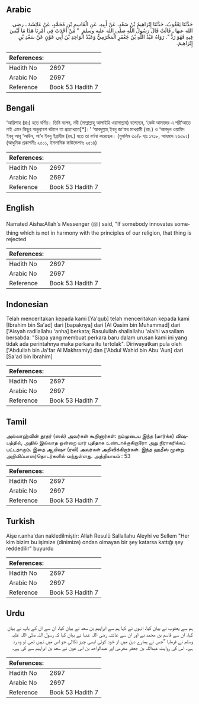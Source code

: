 ## Arabic


<div dir="rtl" lang="ar" style={{fontSize:'larger',backgroundColor:'#f8f9fa',padding:20}}>
حَدَّثَنَا يَعْقُوبُ، حَدَّثَنَا إِبْرَاهِيمُ بْنُ سَعْدٍ، عَنْ أَبِيهِ، عَنِ الْقَاسِمِ بْنِ مُحَمَّدٍ، عَنْ عَائِشَةَ ـ رضى الله عنها ـ قَالَتْ قَالَ رَسُولُ اللَّهِ صلى الله عليه وسلم ‏ "‏ مَنْ أَحْدَثَ فِي أَمْرِنَا هَذَا مَا لَيْسَ فِيهِ فَهُوَ رَدٌّ ‏"‏‏.‏ رَوَاهُ عَبْدُ اللَّهِ بْنُ جَعْفَرٍ الْمَخْرَمِيُّ وَعَبْدُ الْوَاحِدِ بْنُ أَبِي عَوْنٍ عَنْ سَعْدِ بْنِ إِبْرَاهِيمَ‏.‏
</div>
<div style={{backgroundColor:'#f8f9fa',padding:20, marginBottom: 10}}><table> <thead> <tr> <th>References:</th> <th></th> </tr> </thead> <tbody><tr><td>Hadith No</td><td>2697</td></tr><tr><td>Arabic No</td><td>2697</td></tr><tr><td>Reference</td><td>Book 53 Hadith 7</td></tr></tbody></table></div>

## Bengali


<div dir="ltr" lang="bn" style={{fontSize:'larger',backgroundColor:'#f8f9fa',padding:20}}>
‘আয়িশাহ (রাঃ) হতে বর্ণিত। তিনি বলেন, নবী (সাল্লাল্লাহু আলাইহি ওয়াসাল্লাম) বলেছেন, ‘কেউ আমাদের এ শরী‘আতে নাই এমন কিছুর অনুপ্রবেশ ঘটালে তা প্রত্যাখ্যাত[*]।’ ‘আবদুল্লাহ্ ইবনু জা‘ফর মাখরামী (রহ.) ও ‘আবদুল ওয়াহিদ ইবনু আবূ ‘আউন, সা‘দ ইবনু ইব্রাহীম (রহ.) হতে তা বর্ণনা করেছেন। (মুসলিম ৩০/৮ হাঃ ১৭১৮, আহমাদ ২৬০৯২) (আধুনিক প্রকাশনীঃ ২৫০১, ইসলামিক ফাউন্ডেশনঃ ২৫১৪)
</div>
<div style={{backgroundColor:'#f8f9fa',padding:20, marginBottom: 10}}><table> <thead> <tr> <th>References:</th> <th></th> </tr> </thead> <tbody><tr><td>Hadith No</td><td>2697</td></tr><tr><td>Arabic No</td><td>2697</td></tr><tr><td>Reference</td><td>Book 53 Hadith 7</td></tr></tbody></table></div>

## English


<div dir="ltr" lang="en" style={{fontSize:'larger',backgroundColor:'#f8f9fa',padding:20}}>
Narrated Aisha:Allah's Messenger (ﷺ) said, "If somebody innovates something which is not in harmony with the principles of our religion, that thing is rejected
</div>
<div style={{backgroundColor:'#f8f9fa',padding:20, marginBottom: 10}}><table> <thead> <tr> <th>References:</th> <th></th> </tr> </thead> <tbody><tr><td>Hadith No</td><td>2697</td></tr><tr><td>Arabic No</td><td>2697</td></tr><tr><td>Reference</td><td>Book 53 Hadith 7</td></tr></tbody></table></div>

## Indonesian


<div dir="ltr" lang="id" style={{fontSize:'larger',backgroundColor:'#f8f9fa',padding:20}}>
Telah menceritakan kepada kami [Ya'qub] telah menceritakan kepada kami [Ibrahim bin Sa'ad] dari [bapaknya] dari [Al Qasim bin Muhammad] dari ['Aisyah radliallahu 'anha] berkata; Rasulullah shallallahu 'alaihi wasallam bersabda: "Siapa yang membuat perkara baru dalam urusan kami ini yang tidak ada perintahnya maka perkara itu tertolak". Diriwayatkan pula oleh ['Abdullah bin Ja'far Al Makhramiy] dan ['Abdul Wahid bin Abu 'Aun] dari [Sa'ad bin Ibrahim]
</div>
<div style={{backgroundColor:'#f8f9fa',padding:20, marginBottom: 10}}><table> <thead> <tr> <th>References:</th> <th></th> </tr> </thead> <tbody><tr><td>Hadith No</td><td>2697</td></tr><tr><td>Arabic No</td><td>2697</td></tr><tr><td>Reference</td><td>Book 53 Hadith 7</td></tr></tbody></table></div>

## Tamil


<div dir="ltr" lang="ta" style={{fontSize:'larger',backgroundColor:'#f8f9fa',padding:20}}>
அல்லாஹ்வின் தூதர் (ஸல்) அவர்கள் கூறினார்கள்: நம்முடைய இந்த (மார்க்க) விஷயத்தில், அதில் இல்லாத ஒன்றை யார் புதிதாக உண்டாக்குகிறாரோ அது நிராகரிக்கப் பட்டதாகும். இதை ஆயிஷா (ரலி) அவர்கள் அறிவிக்கிறார்கள். இந்த ஹதீஸ் மூன்று அறிவிப்பாளர்தொடர்களில் வந்துள்ளது. அத்தியாயம் : 53
</div>
<div style={{backgroundColor:'#f8f9fa',padding:20, marginBottom: 10}}><table> <thead> <tr> <th>References:</th> <th></th> </tr> </thead> <tbody><tr><td>Hadith No</td><td>2697</td></tr><tr><td>Arabic No</td><td>2697</td></tr><tr><td>Reference</td><td>Book 53 Hadith 7</td></tr></tbody></table></div>

## Turkish


<div dir="ltr" lang="tr" style={{fontSize:'larger',backgroundColor:'#f8f9fa',padding:20}}>
Aişe r.anha'dan nakledilmiştir: Allah Resulü Sallallahu Aleyhi ve Sellem "Her kim bizim bu işimize (dinimize) ondan olmayan bir şey katarsa kattığı şey reddedilir" buyurdu
</div>
<div style={{backgroundColor:'#f8f9fa',padding:20, marginBottom: 10}}><table> <thead> <tr> <th>References:</th> <th></th> </tr> </thead> <tbody><tr><td>Hadith No</td><td>2697</td></tr><tr><td>Arabic No</td><td>2697</td></tr><tr><td>Reference</td><td>Book 53 Hadith 7</td></tr></tbody></table></div>

## Urdu


<div dir="rtl" lang="ur" style={{fontSize:'larger',backgroundColor:'#f8f9fa',padding:20}}>
ہم سے یعقوب نے بیان کیا، انہوں نے کہا ہم سے ابراہیم بن سعد نے بیان کیا، ان سے ان کے باپ نے بیان کیا، ان سے قاسم بن محمد نے اور ان سے عائشہ رضی اللہ عنہا نے بیان کیا کہ رسول اللہ صلی اللہ علیہ وسلم نے فرمایا ”جس نے ہمارے دین میں از خود کوئی ایسی چیز نکالی جو اس میں نہیں تھی تو وہ رد ہے۔ اس کی روایت عبداللہ بن جعفر مخرمی اور عبدالواحد بن ابی عون نے سعد بن ابراہیم سے کی ہے۔
</div>
<div style={{backgroundColor:'#f8f9fa',padding:20, marginBottom: 10}}><table> <thead> <tr> <th>References:</th> <th></th> </tr> </thead> <tbody><tr><td>Hadith No</td><td>2697</td></tr><tr><td>Arabic No</td><td>2697</td></tr><tr><td>Reference</td><td>Book 53 Hadith 7</td></tr></tbody></table></div>